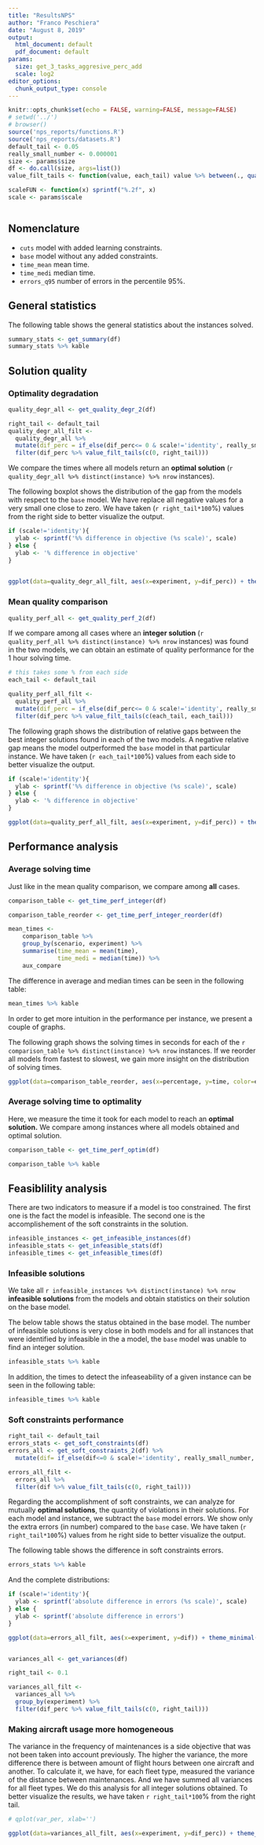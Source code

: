 ```yaml
---
title: "ResultsNPS"
author: "Franco Peschiera"
date: "August 8, 2019"
output:
  html_document: default
  pdf_document: default
params:
  size: get_3_tasks_aggresive_perc_add
  scale: log2
editor_options:
  chunk_output_type: console
---
```


```r
knitr::opts_chunk$set(echo = FALSE, warning=FALSE, message=FALSE)
# setwd('../')
# browser()
source('nps_reports/functions.R')
source('nps_reports/datasets.R')
default_tail <- 0.05
really_small_number <- 0.000001
size <- params$size
df <- do.call(size, args=list())
value_filt_tails <- function(value, each_tail) value %>% between(., quantile(., c(each_tail[1])), quantile(., c(1-each_tail[2])))

scaleFUN <- function(x) sprintf("%.2f", x)
scale <- params$scale



```

## Nomenclature

* `cuts` model with added learning constraints.
* `base` model without any added constraints.
* `time_mean` mean time.
* `time_medi` median time.
* `errors_q95` number of errors in the percentile 95%.

## General statistics

The following table shows the general statistics about the instances solved.

```r

summary_stats <- get_summary(df)
summary_stats %>% kable

```

## Solution quality

### Optimality degradation

```r

quality_degr_all <- get_quality_degr_2(df)

right_tail <- default_tail
quality_degr_all_filt <- 
  quality_degr_all %>% 
  mutate(dif_perc = if_else(dif_perc<= 0 & scale!='identity', really_small_number, dif_perc)) %>%
  filter(dif_perc %>% value_filt_tails(c(0, right_tail)))

```
We compare the times where all models return an **optimal solution** (`r quality_degr_all %>% distinct(instance) %>% nrow` instances).


The following boxplot shows the distribution of the gap from the models with respect to the `base` model. We have replace all negative values for a very small one close to zero. We have taken (`r right_tail*100`\%) values from the right side to better visualize the output.

```r
if (scale!='identity'){
  ylab <- sprintf('%% difference in objective (%s scale)', scale)  
} else {
  ylab <- '% difference in objective'
}

  
ggplot(data=quality_degr_all_filt, aes(x=experiment, y=dif_perc)) + theme_minimal() + geom_boxplot() + xlab('Experiment') + ylab(ylab) + theme(text = element_text(size=20)) + coord_flip() + scale_y_continuous(trans=scale, labels=scaleFUN)

```

### Mean quality comparison

```r

quality_perf_all <- get_quality_perf_2(df)

```

If we compare among all cases where an **integer solution** (`r quality_perf_all %>% distinct(instance) %>% nrow` instances) was found in the two models, we can obtain an estimate of quality performance for the 1 hour solving time.

```r

# this takes some % from each side
each_tail <- default_tail

quality_perf_all_filt <- 
  quality_perf_all %>% 
  mutate(dif_perc = if_else(dif_perc<= 0 & scale!='identity', really_small_number, dif_perc)) %>%
  filter(dif_perc %>% value_filt_tails(c(each_tail, each_tail)))
```

The following graph shows the distribution of relative gaps between the best integer solutions found in each of the two models. A negative relative gap means the model outperformed the `base` model in that particular instance. We have taken (`r each_tail*100`\%) values from each side to better visualize the output.

```r

if (scale!='identity'){
  ylab <- sprintf('%% difference in objective (%s scale)', scale)  
} else {
  ylab <- '% difference in objective'
}

ggplot(data=quality_perf_all_filt, aes(x=experiment, y=dif_perc)) + theme_minimal() + geom_boxplot() + xlab('Experiment') + ylab(ylab) + theme(text = element_text(size=20)) + coord_flip() + scale_y_continuous(trans=scale, labels=scaleFUN)


```


## Performance analysis

### Average solving time

Just like in the mean quality comparison, we compare among **all** cases.

```r

comparison_table <- get_time_perf_integer(df)

comparison_table_reorder <- get_time_perf_integer_reorder(df)

mean_times <- 
    comparison_table %>% 
    group_by(scenario, experiment) %>% 
    summarise(time_mean = mean(time), 
              time_medi = median(time)) %>% 
    aux_compare

```

The difference in average and median times can be seen in the following table:

```r
mean_times %>% kable
```

In order to get more intuition in the performance per instance, we present a couple of graphs.

The following graph shows the solving times in seconds for each of the `r comparison_table %>% distinct(instance) %>% nrow` instances. If we reorder all models from fastest to slowest, we gain more insight on the distribution of solving times.


```r
ggplot(data=comparison_table_reorder, aes(x=percentage, y=time, color=experiment)) + theme_minimal() + geom_point(size=0.5) + ggplot2::xlab('instance percentage') + theme(text = element_text(size=20)) + guides(color = guide_legend(override.aes = list(size=5)))
```

### Average solving time to optimality

Here, we measure the time it took for each model to reach an **optimal solution.** We compare among instances where all models obtained and optimal solution.

```r

comparison_table <- get_time_perf_optim(df)

```

```r
comparison_table %>% kable
```

## Feasiblility analysis

There are two indicators to measure if a model is too constrained. The first one is the fact the model is infeasible. The second one is the accomplishement of the soft constraints in the solution.

```r
infeasible_instances <- get_infeasible_instances(df)
infeasible_stats <- get_infeasible_stats(df)
infeasible_times <- get_infeasible_times(df)
```

### Infeasible solutions

We take all `r infeasible_instances %>% distinct(instance) %>% nrow` **infeasible solutions** from the models and obtain statistics on their solution on the base model.

The below table shows the status obtained in the base model. The number of infeasible solutions is very close in both models and for all instances that were identified by infeasible in the a model, the `base` model was unable to find an integer solution.

```r
infeasible_stats %>% kable
```

In addition, the times to detect the infeaseability of a given instance can be seen in the following table:

```r
infeasible_times %>% kable
```


### Soft constraints performance

```r
right_tail <- default_tail
errors_stats <- get_soft_constraints(df)
errors_all <- get_soft_constraints_2(df) %>% 
  mutate(dif= if_else(dif<=0 & scale!='identity', really_small_number, dif))

errors_all_filt <- 
  errors_all %>% 
  filter(dif %>% value_filt_tails(c(0, right_tail)))

```


Regarding the accomplishment of soft constraints, we can analyze for mutually **optimal solutions**, the quantity of violations in their solutions. For each model and instance, we subtract the `base` model errors. We show only the extra errors (in number) compared to the `base` case. We have taken (`r right_tail*100`\%) values from he right side to better visualize the output.

The following table shows the difference in soft constraints errors.

```r
errors_stats %>% kable
```

And the complete distributions:

```r

if (scale!='identity'){
  ylab <- sprintf('absolute difference in errors (%s scale)', scale)
} else {
  ylab <- sprintf('absolute difference in errors')
}

ggplot(data=errors_all_filt, aes(x=experiment, y=dif)) + theme_minimal() + geom_boxplot() + xlab('Experiment') + ylab(ylab) + theme(text = element_text(size=20)) + coord_flip() + scale_y_continuous(trans=scale, labels=scaleFUN)



```

```r
variances_all <- get_variances(df)

right_tail <- 0.1

variances_all_filt <- 
  variances_all %>% 
  group_by(experiment) %>%
  filter(dif_perc %>% value_filt_tails(c(0, right_tail)))

```

### Making aircraft usage more homogeneous

The variance in the frequency of maintenances is a side objective that was not been taken into account previously. The higher the variance, the more difference there is between amount of flight hours between one aircraft and another.
To calculate it, we have, for each fleet type, measured the variance of the distance between maintenances. And we have summed all variances for all fleet types. We do this analysis for all integer solutions obtained.
To better visualize the results, we have taken `r right_tail*100`\% from the right tail.

```r

# qplot(var_per, xlab='')

ggplot(data=variances_all_filt, aes(x=experiment, y=dif_perc)) + theme_minimal() + geom_boxplot() + xlab('Experiment') + ylab('Difference in variance (in % of base case)') + theme(text = element_text(size=20)) + coord_flip()

```
